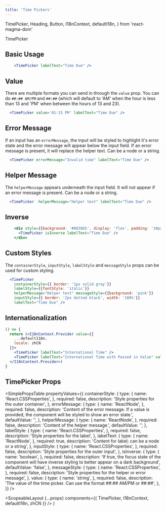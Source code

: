 ```yaml
---
title: 'Time Pickers'
---
```


  TimePicker,
  Heading,
  Button,
  I18nContext,
  defaultI18n,
} from 'react-magma-dom'

<DocsHeading>TimePicker</DocsHeading>

## Basic Usage

```.jsx
    <TimePicker labelText="Time Due" />
```

## Value

There are multiple formats you can send in through the `value` prop. You can do `##:## AM/PM` and `##:##` (which will default to 'AM' when the hour is less than 13 and 'PM' when between the hours of 13 and 23).

```.jsx
  <TimePicker value='01:15 PM' labelText="Time Due" />
```

## Error Message

If an input has an `errorMessage`, the input will be styled to highlight it's error state and the error message will appear below the input field.
If an error message is present, it will replace the helper text. Can be a node or a string.

```.jsx
  <TimePicker errorMessage="Invalid time" labelText="Time Due" />
```

## Helper Message

The `helperMessage` appears underneath the input field. It will not appear if an error message is present. Can be a node or a string.

```.jsx
  <TimePicker  helperMessage="Helper text" labelText="Time Due" />
```

## Inverse

```.jsx
    <div style={{background: '#003865', display: 'flex', padding: '10px'}}>
      <TimePicker isInverse labelText="Time Due" />
    </div>
```

## Custom Styles

The `containerStyle`, `inputStyle`, `labelStyle` and `messageStyle` props can be used for custom styling.

```.jsx
  <TimePicker
    containerStyle={{ border: '1px solid gray'}}
    labelStyle={{fontStyle: 'italic'}}
    helperMessage="Helper text" messageStyle={{background: 'pink'}}
    inputStyle={{ border: '2px dotted black', width: '100%'}}
    labelText="Time Due" />
```

## Internationalization

```.jsx
() => {
  return (<I18nContext.Provider value={{
    ...defaultI18n,
    locale: zhCN
  }}>
    <TimePicker labelText="International Time" />
    <TimePicker labelText="International Time with Passed in Value" value="01:30 下午" />
  </I18nContext.Provider>)
}
```

## TimePicker Props

<SimplePropsTable
  propertyValues={{
    containerStyle: {
      type: {
        name: 'React.CSSProperties',
      },
      required: false,
      description: 'Style properties for the outer container',
    },
    errorMessage: {
      type: {
        name: 'ReactNode',
      },
      required: false,
      description:
        'Content of the error message.  If a value is provided, the component will be styled to show an error state.',
      defaultValue: '',
    },
    helperMessage: {
      type: {
        name: 'ReactNode',
      },
      required: false,
      description: 'Content of the helper message.',
      defaultValue: '',
    },
    labelStyle: {
      type: {
        name: 'React.CSSProperties',
      },
      required: false,
      description: 'Style properties for the label',
    },
    labelText: {
      type: {
        name: 'ReactNode',
      },
      required: true,
      description: 'Content for label; can be a node or a string',
    },
    inputStyle: {
      type: {
        name: 'React.CSSProperties',
      },
      required: false,
      description: 'Style properties for the outer input',
    },
    isInverse: {
      type: {
        name: 'boolean',
      },
      required: false,
      description:
        'If true, the focus state of the component will have inverse styling to better appear on a dark background',
      defaultValue: 'false',
    },
    messageStyle: {
      type: {
        name: 'React.CSSProperties',
      },
      required: false,
      description: 'Style properties for the helper or error message',
    },
    value: {
      type: {
        name: 'string',
      },
      required: false,
      description:
        'The value of the time picker. Can use the format ##:## AM/PM or ##:##',
    },
  }}
/>

  <ScopeableLayout
    {...props}
    components={{ TimePicker, I18nContext, defaultI18n, zhCN }}
  />
)

